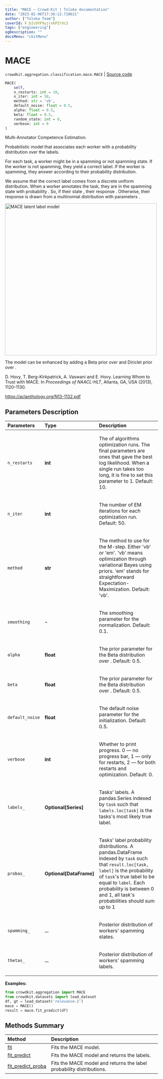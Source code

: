 ```yaml
---
title: "MACE — Crowd-Kit | Toloka documentation"
date: "2023-02-06T17:36:12.710621"
author: ["Toloka Team"]
coverId: F_bIcOYF9yjrxkPZrXc3
tags: ["engineering"]
ogDescription: ""
docsMenu: "ckitMenu"
---
```


# MACE
`crowdkit.aggregation.classification.mace.MACE` | [Source code](https://github.com/Toloka/crowd-kit/blob/v1.2.0/crowdkit/aggregation/classification/mace.py#L67)

```python
MACE(
    self,
    n_restarts: int = 10,
    n_iter: int = 50,
    method: str = 'vb',
    default_noise: float = 0.5,
    alpha: float = 0.5,
    beta: float = 0.5,
    random_state: int = 0,
    verbose: int = 0
)
```

Multi-Annotator Competence Estimation.

Probabilistic model that associates each worker with a probability distribution over the labels.

For each task, a worker might be in a spamming or not spamming state. If the worker is not
spamming, they yield a correct label. If the worker is spamming, they answer according
to their probability distribution.

We assume that the correct label <Formula withoutContainer={true} content="$T_i$"/> comes from a discrete uniform distribution. When a worker
annotates the task, they are in the spamming state with probability <Formula withoutContainer={true} content="$\operatorname{Bernoulli}(1 - \theta_w)$"/>. So, if their state <Formula withoutContainer={true} content="$s_w = 0$"/>, their response <Formula withoutContainer={true} content="$A_{iw} = T_i$"/>. Otherwise, their response <Formula withoutContainer={true} content="$A_{iw}$"/> is drawn from a multinomial
distribution with parameters <Formula withoutContainer={true} content="$\xi_w$"/>.

<Image withBackground width="500px" imageId="635aa4f8628e000c0dc8c86340001ddf" alt="MACE latent label model" />

The model can be enhanced by adding a Beta prior over <Formula withoutContainer={true} content="$\theta_w$"/> and Diriclet
prior over <Formula withoutContainer={true} content="$\xi_w$"/>.

D. Hovy, T. Berg-Kirkpatrick, A. Vaswani and E. Hovy. Learning Whom to Trust with MACE.
In *Proceedings of NAACL-HLT*, Atlanta, GA, USA (2013), 1120–1130.

<https://aclanthology.org/N13-1132.pdf>

## Parameters Description

| Parameters | Type | Description |
| :----------| :----| :-----------|
`n_restarts`|**int**|<p>The of algorithms optimization runs. The final parameters are ones that gave the best log likelihood. When a single run takes too long, it is fine to set this parameter to 1. Default: 10.</p>
`n_iter`|**int**|<p>The number of EM iterations for each optimization run. Default: 50.</p>
`method`|**str**|<p>The method to use for the M-step. Either &#x27;vb&#x27; or &#x27;em&#x27;. &#x27;vb&#x27; means optimization through variational Bayes using priors. &#x27;em&#x27; stands for straightforward Expectation-Maximization. Default: &#x27;vb&#x27;.</p>
`smoothing`|**-**|<p>The smoothing parameter for the normalization. Default: 0.1.</p>
`alpha`|**float**|<p>The prior parameter for the Beta distribution over <Formula withoutContainer={true} content="$\theta_w$"/>. Default: 0.5.</p>
`beta`|**float**|<p>The prior parameter for the Beta distribution over <Formula withoutContainer={true} content="$\theta_w$"/>. Default: 0.5.</p>
`default_noise`|**float**|<p>The default noise parameter for the initialization. Default: 0.5.</p>
`verbose`|**int**|<p>Whether to print progress. 0 — no progress bar, 1 — only for restarts, 2 — for both restarts and optimization. Default: 0.</p>
`labels_`|**Optional\[Series\]**|<p>Tasks&#x27; labels. A pandas.Series indexed by `task` such that `labels.loc[task]` is the tasks&#x27;s most likely true label.</p>
`probas_`|**Optional\[DataFrame\]**|<p>Tasks&#x27; label probability distributions. A pandas.DataFrame indexed by `task` such that `result.loc[task, label]` is the probability of `task`&#x27;s true label to be equal to `label`. Each probability is between 0 and 1, all task&#x27;s probabilities should sum up to 1</p>
`spamming_`|**...**|<p>Posterior distribution of workers&#x27; spamming states.</p>
`thetas_`|**...**|<p>Posterior distribution of workers&#x27; spamming labels.</p>

**Examples:**

```python
from crowdkit.aggregation import MACE
from crowdkit.datasets import load_dataset
df, gt = load_dataset('relevance-2')
mace = MACE()
result = mace.fit_predict(df)
```
## Methods Summary

| Method | Description |
| :------| :-----------|
[fit](/docs/crowd-kit/reference/crowdkit.aggregation.classification.mace.MACE.fit)| Fits the MACE model.
[fit_predict](/docs/crowd-kit/reference/crowdkit.aggregation.classification.mace.MACE.fit_predict)| Fits the MACE model and returns the labels.
[fit_predict_proba](/docs/crowd-kit/reference/crowdkit.aggregation.classification.mace.MACE.fit_predict_proba)| Fits the MACE model and returns the label probability distributions.
